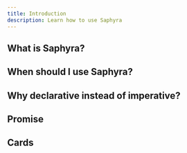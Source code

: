 ```yaml
---
title: Introduction
description: Learn how to use Saphyra
---
```


## What is Saphyra?

## When should I use Saphyra?

## Why declarative instead of imperative?

## Promise

## Cards

<Cards>
  <Card
    title="Learn more about Next.js"
    href="https://nextjs.org/docs"
  />
  <Card
    title="Learn more about Fumadocs"
    href="https://fumadocs.vercel.app"
  />
</Cards>
